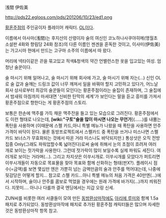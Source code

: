 浅間 伊佐美

http://pds22.egloos.com/pds/201206/10/23/ed1.png

[[황혼주점]]의 주인공이자 플레이어 캐릭터. [[OL]]이다.

이름에서 아사마(浅間)는 후지산의 산령이자 술의 여신인 코노하나사쿠야히메(맹월초 소설판 4화와 향림당 24화 참조)의 다른 이름인 젠겐을 훈독한 것이고, 이사미(伊佐美)는 가고시마 현에서 만드는 고구마 소주의 이름에서 따 왔다.

머리에 넥타이같은 끈을 묶고있고 적색&청색의 약간 언밸런스한 옷을 입고있는 여성. 엄청난 술꾼이다.

술 마시기 위해 일어나고, 술 마시기 위해 회사에 가고, 술 마시기 위해 자는(...) 신인 OL로 술 값과 술깨는 드링크 값이 너무 깨져서 일을 바꿔야 할지 고민하고 있다가,
어느날 회사 상사로부터 최강의 술꾼들이 모인다는 황혼주점이라는 술집이 존재하며, 그 술집에서 밤새워 아침까지 마셔대면 '신비한 탄막의 세계'가 보인다는 말을 듣고 흥미를 가져서 황혼주점으로 향한다는 게 황혼주점의 스토리.

보통은 한손에 맥주를 가득 채운 맥주잔을 들고 있는 모습으로 그려진다. 황혼주점에서도 이런 형태로 나오는데, '''[wiki:"구토"술을 많이 마시면 나오는 무언가'''](......)를 내뿜는 폭탄을 사용하며 (이때문에 스펠 카드,아니 특별 메뉴가 나왔을 때 폭탄을 사용하면 안주가격이 바닥이 된다. 물론 동방프로젝트에서 스펠카드 중 폭탄을 쓰거나 미스나면 스펠카드 보너스가 무효화되는 것에서 따온 거라 미스나도 바닥되지만.) 통상샷은 오직 전방집중 Only(그래도 파워업할수록 넓어진다)로써 술에 취해서 눈의 초점이 흐려져 여러 개로 보이는 젓가락을 사용한다. 그런데 젓가락이 많이 보일수록 실제 파워도 세진다. 여러개로 보이는 거라며(...). 그리고 차지샷은 이쑤시개로. 이쑤시개를 모았다가 퍼트리면 이쑤시개들이 자동으로 목표물을 찾아 목표와 함께 산화하는 형태(판X?). 플레이시 점수(=금액)를 보면 몇십만 엔은 가뿐히 넘는 금액만큼의 술과 안주를 먹어대는데, 나중에 뒷감당은 어떻게 할지... 참고로 스펠 카드...아니 특별 메뉴의 처음 가격은 40만엔(...)에서 시작하며, 술이나 안주를 콤보로 먹었을 경우에는 원래 가격에 바가지(...)까지 씌워진다. 지못미.... 아니나 다를까 결국 엔딩에서는 지갑 오링 신세.

ZUN씨를 비롯한 여러 서클들이 모여 만든 [[동방환상마작]]에도 [[아리에 루미]]와 함께 1.5a 패치로 추가되었다. 동방환상마작에 패치로 추가된 황혼주점 캐릭터들은 많으며 자세한 것은 동방환상마작 항목 참고.

